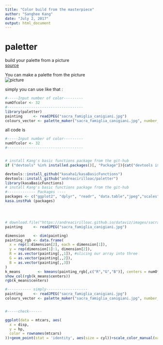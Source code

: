 ```yaml
---
title: "Color build from the masterpiece"
author: "Sanghee Kang"
date: "July 2, 2017"
output: html_document
---
```

# paletter
build your palette from a picture   
[source](https://www.r-bloggers.com/how-to-build-a-color-palette-from-any-image-with-r-and-k-means-algo/)   

You can make a palette from the picture  
![picture](figures/sacra_famiglia_canigiani.jpg)  

simply you can use like that :  
    
```r
#-----Input number of color---------
numOfcolor <- 32
#-----------------------------------
library(paletter)
painting     <- readJPEG("sacra_famiglia_canigiani.jpg")   
colours_vector <- palette_maker("sacra_famiglia_canigiani.jpg", number_of_colors = numOfcolor) 
```


all code is  
```r
#-----Input number of color---------
numOfcolor <- 32
#-----------------------------------


# install Kang's basic functions package from the git-hub
if ("devtools" %in% installed.packages()[, "Package"]){cat("devtools is installed")}else(install.packages("devtools"))

devtools::install_github("kasaha1/kasaBasicFunctions")
devtools::install_github("andreacirilloac/paletter")
library(kasaBasicFunctions)
# install Kang's basic functions package from the git-hub
#------------- Packages ----
packages <- c("ggplot2", "dplyr", "readr", "data.table","jpeg","scales","paletter")
kasa.instPak (packages)




# download.file("https://andreacirilloac.github.io/dataviz/images/sacra_famiglia_canigiani.jpg", "image.jpg")
painting     <- readJPEG("sacra_famiglia_canigiani.jpg")

dimension    <- dim(painting)
painting_rgb <- data.frame(
  x = rep(1:dimension[2], each = dimension[1]),
  y = rep(dimension[1]:1, dimension[2]),
  R = as.vector(painting[,,1]), #slicing our array into three
  G = as.vector(painting[,,2]),
  B = as.vector(painting[,,3])
)
k_means        <- kmeans(painting_rgb[,c("R","G","B")], centers = numOfcolor, iter.max = 30)
show_col(rgb(k_means$centers))
rgb(k_means$centers)

#----------- simply-------------------
painting     <- readJPEG("sacra_famiglia_canigiani.jpg")
colours_vector <- palette_maker("sacra_famiglia_canigiani.jpg", number_of_colors = numOfcolor) #### 


#-----check------

ggplot(data = mtcars, aes(
  x = disp,
  y = hp,
  color = rownames(mtcars)
))+geom_point(stat = 'identity', aes(size = cyl))+scale_color_manual(values = colours_vector)+theme_minimal()+geom_text(label = rownames(mtcars),color = 'grey40',check_overlap = TRUE) +  guides(size = FALSE) +  theme(legend.position ="bottom") +  labs(title = "disp vs hp")
```

